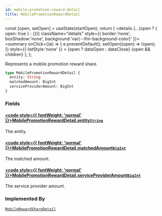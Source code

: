 ```yaml
---
id: mobile-promotion-reward-detail
title: MobilePromotionRewardDetail
---
```









  const [open, setOpen] = useState(startOpen);
  return (
    <details {...(open ? { open: true } : {})} className="details" style={{ border:'none', boxShadow:'none', background:'var(--ifm-background-color)' }}>
      <summary
        onClick={(e) => {
          e.preventDefault();
          setOpen((open) => !open);
        }}
        style={{ listStyle:'none' }}
      >
      {open ? dataOpen : dataClose}
      </summary>
      {open && children}
    </details>
  );
};








Represents a mobile promotion reward share.


```graphql
type MobilePromotionRewardDetail {
  entity: String
  matchedAmount: BigInt
  serviceProviderAmount: BigInt
}
```




### Fields

#### [<code style={{ fontWeight: 'normal' }}>MobilePromotionRewardDetail.<b>entity</b></code>](#)<Bullet />[`String`](/schema/types/scalars/string.mdx) <Badge class="badge badge--secondary" text="scalar"/> 
The entity.


#### [<code style={{ fontWeight: 'normal' }}>MobilePromotionRewardDetail.<b>matchedAmount</b></code>](#)<Bullet />[`BigInt`](/schema/types/scalars/big-int.mdx) <Badge class="badge badge--secondary" text="scalar"/> 
The matched amount.


#### [<code style={{ fontWeight: 'normal' }}>MobilePromotionRewardDetail.<b>serviceProviderAmount</b></code>](#)<Bullet />[`BigInt`](/schema/types/scalars/big-int.mdx) <Badge class="badge badge--secondary" text="scalar"/> 
The service provider amount.






### Implemented By

[`MobileRewardShareDetail`](/schema/types/unions/mobile-reward-share-detail.mdx)  <Badge class="badge badge--secondary" text="union"/>

